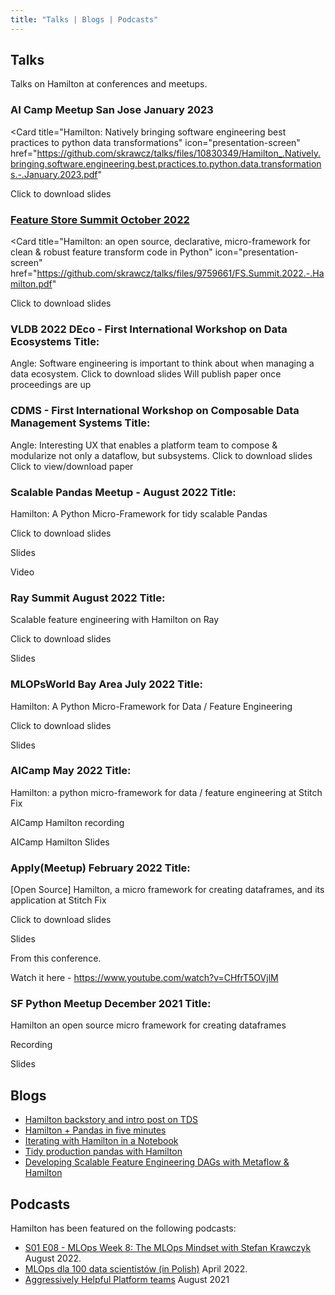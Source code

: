 ```yaml
---
title: "Talks | Blogs | Podcasts"
---
```


## Talks

Talks on Hamilton at conferences and meetups.

### AI Camp Meetup San Jose January 2023

<Card
  title="Hamilton: Natively bringing software engineering best practices to python data transformations"
  icon="presentation-screen"
  href="https://github.com/skrawcz/talks/files/10830349/Hamilton_.Natively.bringing.software.engineering.best.practices.to.python.data.transformations.-.January.2023.pdf"
>
  Click to download slides
</Card>

### [Feature Store Summit October 2022](https://www.featurestoresummit.com/)

<Card
  title="Hamilton: an open source, declarative, micro-framework for clean & robust feature transform code in Python"
  icon="presentation-screen"
  href="https://github.com/skrawcz/talks/files/9759661/FS.Summit.2022.-.Hamilton.pdf"
>
  Click to download slides
</Card>

### VLDB 2022 DEco - First International Workshop on Data Ecosystems Title:

<Card title="Hamilton: enabling software engineering best practices for data transformations via generalized dataflow graphs">
  Angle: Software engineering is important to think about when managing a data
  ecosystem.
</Card>

<CardGroup>
<Card title="Slides" icon="presentation-screen" href="https://github.com/skrawcz/talks/files/9550914/Submitted.-.DEco.2022_.Hamilton_.enabling.software.engineering.best.practices.for.data.transformations.via.generalized.dataflow.graphs.1.pdf" >
Click to download slides
</Card>

<Card title="Paper" icon="files" >
Will publish paper once proceedings are up
</Card>
</CardGroup>

### CDMS - First International Workshop on Composable Data Management Systems Title:

<Card title="Hamilton: a modular open source declarative paradigm for high level modeling of dataflows">
  Angle: Interesting UX that enables a platform team to compose & modularize not
  only a dataflow, but subsystems.
</Card>

<CardGroup>
<Card title="Slides" icon="presentation-screen" href="https://github.com/skrawcz/talks/files/9550939/CDMS.2022.-.Hamilton_.a.modular.open.source.declarative.paradigm.for.high.level.modeling.of.dataflows.1.pdf">
  Click to download slides
</Card>

<Card title="Paper" icon="files" href="https://cdmsworkshop.github.io/2022/Proceedings/ShortPapers/Paper6_StefanKrawczyk.pdf">
  Click to view/download paper
</Card>
</CardGroup>

### Scalable Pandas Meetup - August 2022 Title:

Hamilton: A Python Micro-Framework for tidy scalable Pandas

<Card title="" icon="files" href="">
  Click to download slides
</Card>

Slides

Video

### Ray Summit August 2022 Title:

Scalable feature engineering with Hamilton on Ray

<Card title="" icon="files" href="">
  Click to download slides
</Card>

Slides

### MLOPsWorld Bay Area July 2022 Title:

Hamilton: A Python Micro-Framework for Data / Feature Engineering

<Card title="" icon="files" href="">
  Click to download slides
</Card>

Slides

### AICamp May 2022 Title:

Hamilton: a python micro-framework for data / feature engineering at Stitch Fix

AICamp Hamilton recording

AICamp Hamilton Slides

### Apply(Meetup) February 2022 Title:

[Open Source] Hamilton, a micro framework for creating dataframes, and its
application at Stitch Fix

<Card title="" icon="files" href="">
  Click to download slides
</Card>

Slides

From this conference.

Watch it here - https://www.youtube.com/watch?v=CHfrT5OVjlM

### SF Python Meetup December 2021 Title:

Hamilton an open source micro framework for creating dataframes

Recording

Slides

## Blogs

- [Hamilton backstory and intro post on TDS](https://towardsdatascience.com/functions-dags-introducing-hamilton-a-microframework-for-dataframe-generation-more-8e34b84efc1d)
- [Hamilton + Pandas in five minutes](https://towardsdatascience.com/how-to-use-hamilton-with-pandas-in-5-minutes-89f63e5af8f5)
- [Iterating with Hamilton in a Notebook](https://towardsdatascience.com/how-to-use-hamilton-with-pandas-in-5-minutes-89f63e5af8f5)
- [Tidy production pandas with Hamilton](https://towardsdatascience.com/tidy-production-pandas-with-hamilton-3b759a2bf562)
- [Developing Scalable Feature Engineering DAGs with Metaflow & Hamilton](https://outerbounds.com/blog/developing-scalable-feature-engineering-dags)

## Podcasts

Hamilton has been featured on the following podcasts:

- [S01 E08 - MLOps Week 8: The MLOps Mindset with Stefan Krawczyk](https://rss.com/podcasts/mlops-weekly/571949/)
  August 2022.
- [MLOps dla 100 data scientistów (in Polish)](https://nieliniowy.pl/mlops-dla-100-data-scientistow-stefan-krawczyk-stitch-fix/)
  April 2022.
- [Aggressively Helpful Platform teams](https://www.youtube.com/watch?v=az8lXG9v4uo&ab_channel=MLOps.community)
  August 2021

